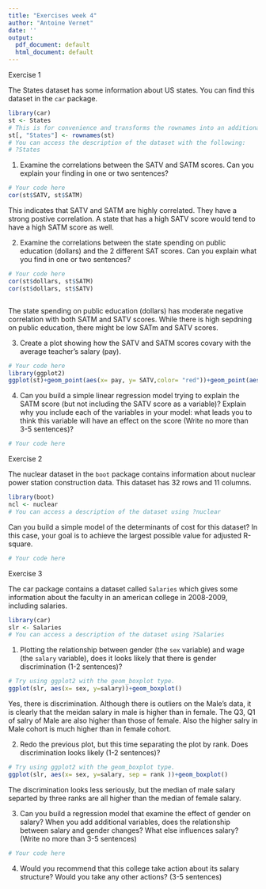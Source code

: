 ```yaml
---
title: "Exercises week 4"
author: "Antoine Vernet"
date: ''
output:
  pdf_document: default
  html_document: default
---
```


Exercise 1

The States dataset has some information about US states. You can find this dataset in the `car` package.

```r
library(car)
st <- States
# This is for convenience and transforms the rownames into an additional column
st[, "States"] <- rownames(st)
# You can access the description of the dataset with the following:
# ?States

```

1. Examine the correlations between the SATV and SATM scores. Can you explain your finding in one or two sentences?

```r
# Your code here
cor(st$SATV, st$SATM)
```
This indicates that SATV and SATM are highly correlated. They have a strong postive correlation. A state that has a high SATV score would tend to have a high SATM score as well.



2. Examine the correlations between the state spending on public education (dollars) and the 2 different SAT scores. Can you explain what you find in one or two sentences?

```r
# Your code here
cor(st$dollars, st$SATM)
cor(st$dollars, st$SATV)



```
The state spending on public education (dollars) has moderate negative correlation with both SATM and SATV scores. While there is high sepdning on public education, there might be low SATm and SATV scores. 


3. Create a plot showing how the SATV and SATM scores covary with the average teacher's salary (pay).

```r
# Your code here
library(ggplot2)
ggplot(st)+geom_point(aes(x= pay, y= SATV,color= "red"))+geom_point(aes(x= pay, y= SATM, color= "blue"))
```



4. Can you build a simple linear regression model trying to explain the SATM score (but not including the SATV score as a variable)? Explain why you include each of the variables in your model: what leads you to think this variable will have an effect on the score (Write no more than 3-5 sentences)?

```r
# Your code here
```

Exercise 2

The nuclear dataset in the `boot` package contains information about nuclear power station construction data.
This dataset has 32 rows and 11 columns.


```r
library(boot)
ncl <- nuclear
# You can access a description of the dataset using ?nuclear
```

Can you build a simple model of the determinants of cost for this dataset? In this case, your goal is to achieve the largest possible value for adjusted R-square.

```r
# Your code here
```


Exercise 3

The car package contains a dataset called `Salaries` which gives some information about the faculty in an american college in 2008-2009, including salaries.


```r
library(car)
slr <- Salaries
# You can access a description of the dataset using ?Salaries
```

1. Plotting the relationship between gender (the `sex` variable) and wage (the `salary` variable), does it looks likely that there is gender discrimination (1-2 sentences)?

```r
# Try using ggplot2 with the geom_boxplot type.
ggplot(slr, aes(x= sex, y=salary))+geom_boxplot()


```

Yes, there is discrimination. Although there is outliers on the Male's data, it is clearly that the meidan salary in male is higher than in female. The Q3, Q1 of salry of Male are also higher than those of female. Also the higher salry in Male cohort is much higher than in female cohort.

2. Redo the previous plot, but this time separating the plot by rank. Does discrimination looks likely (1-2 sentences)?

```r
# Try using ggplot2 with the geom_boxplot type.
ggplot(slr, aes(x= sex, y=salary, sep = rank ))+geom_boxplot()


```
The discrimination looks less seriously, but the median of male salary separted by three ranks are all higher than the median of female salary.



3. Can you build a regression model that examine the effect of gender on salary? When you add additional variables, does the relationship between salary and gender changes? What else influences salary? (Write no more than 3-5 sentences)

```r
# Your code here
```


4. Would you recommend that this college take action about its salary structure? Would you take any other actions? (3-5 sentences)


